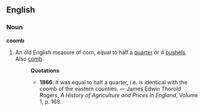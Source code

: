 ==English==
===Noun===
'''coomb'''
#An old English measure of corn, equal to half a [[quarter]] or 4 [[bushel|bushels]].  Also [[comb]].
#:'''Quotations'''
#:*'''1866''': It was equal to half a quarter, i.e. is identical with the coomb of the eastern counties. &mdash; James Edwin Thorold Rogers, ''A History of Agriculture and Prices in England'', Volume 1, p. 168.
